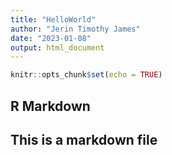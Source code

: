 ---
title: "HelloWorld"
author: "Jerin Timothy James"
date: "2023-01-08"
output: html_document
---

```{r setup, include=FALSE}
knitr::opts_chunk$set(echo = TRUE)
```

## R Markdown

## This is a markdown file
